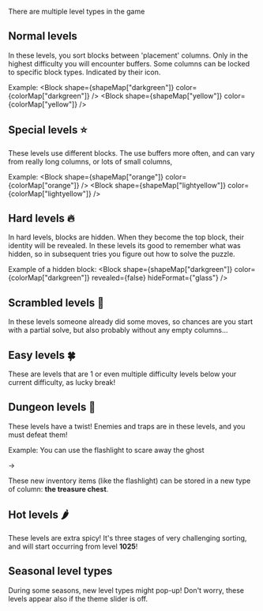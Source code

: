 
There are multiple level types in the game

## Normal levels

In these levels, you sort blocks between 'placement' columns. Only in the highest difficulty you will encounter buffers.
Some columns can be locked to specific block types. Indicated by their icon.

Example: 
<span className="scale-75 inline-flex align-baseline gap-4 mb-4">
    <Block shape={shapeMap["darkgreen"]} color={colorMap["darkgreen"]} />
    <Block shape={shapeMap["yellow"]} color={colorMap["yellow"]} />
</span>

## Special levels ⭐️

These levels use different blocks. The use buffers more often, and can vary from really long columns, or lots of small columns,

Example: 
<span className="scale-75 inline-flex align-baseline gap-4 mb-4">
    <Block shape={shapeMap["orange"]} color={colorMap["orange"]} />
    <Block shape={shapeMap["lightyellow"]} color={colorMap["lightyellow"]} />
</span>

## Hard levels 🔥

In hard levels, blocks are hidden. When they become the top block, their identity will be revealed. In these levels its good to remember what was hidden, so in subsequent tries you figure out how to solve the puzzle.

Example of a hidden block:
<span className="scale-75 inline-flex align-baseline gap-4 mb-4">
    <Block shape={shapeMap["darkgreen"]} color={colorMap["darkgreen"]} revealed={false} hideFormat={"glass"} />
</span>

## Scrambled levels 🧩

In these levels someone already did some moves, so chances are you start with a partial solve, but also probably without any empty columns...

## Easy levels 🍀

These are levels that are 1 or even multiple difficulty levels below your current difficulty, as lucky break!

## Dungeon levels 🐉

These levels have a twist! Enemies and traps are in these levels, and you must defeat them!

Example: You can use the flashlight to scare away the ghost

<span className="scale-75 inline-flex align-baseline gap-4 mb-4">
    <Block shape={keys[0].symbol} color={keys[0].color} shapeColored />
    <span className="text-3xl mt-3">→</span>
    <Block shape={locks[0].symbol} color={locks[0].color} shapeColored />
</span>

These new inventory items (like the flashlight) can be stored in a new type of column: **the treasure chest**.

<span className="scale-75 inline-flex align-baseline gap-4 mb-4">
    <BlockColumn column={createBufferColumn(1, undefined, [], "inventory")} />
</span>

## Hot levels 🌶️

These levels are extra spicy! It's three stages of very challenging sorting,
and will start occurring from level **1025**!

## Seasonal level types

During some seasons, new level types might pop-up! Don't worry, these levels appear also if the theme slider is off.
